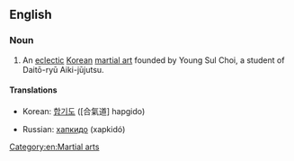 ==English==
{{wikipedia}}
===Noun===
{{en-noun}}
# An [[eclectic]] [[Korean]] [[martial art]] founded by Young Sul Choi, a student of Daitō-ryū Aiki-jūjutsu.

====Translations====
{{trans-top|martial art}}
*Korean: [[합기도]] ([合氣道] hapgido)
{{trans-mid}}
*Russian: [[хапкидо]] (xapkidó) {{n}}
{{trans-bottom}}

[[Category:en:Martial arts]]